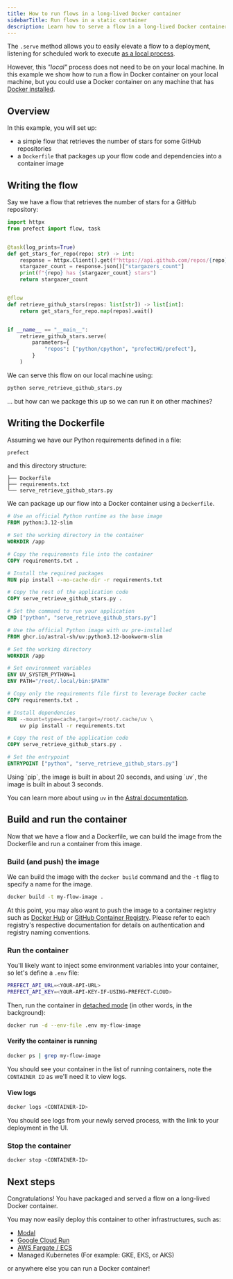 ```yaml
---
title: How to run flows in a long-lived Docker container
sidebarTitle: Run flows in a static container
description: Learn how to serve a flow in a long-lived Docker container
---
```


The `.serve` method allows you to easily elevate a flow to a deployment, listening for scheduled work to execute [as a local process](/v3/how-to-guides/deployment_infra/run-flows-in-local-processes).

However, this _"local"_ process does not need to be on your local machine. In this example we show how to run a flow in Docker container on your local machine, but you could use a Docker container on any machine that has [Docker installed](https://docs.docker.com/engine/install/).

## Overview
In this example, you will set up:

- a simple flow that retrieves the number of stars for some GitHub repositories
- a `Dockerfile` that packages up your flow code and dependencies into a container image

## Writing the flow

Say we have a flow that retrieves the number of stars for a GitHub repository:

```python serve_retrieve_github_stars.py {19-23}
import httpx
from prefect import flow, task


@task(log_prints=True)
def get_stars_for_repo(repo: str) -> int:
    response = httpx.Client().get(f"https://api.github.com/repos/{repo}")
    stargazer_count = response.json()["stargazers_count"]
    print(f"{repo} has {stargazer_count} stars")
    return stargazer_count


@flow
def retrieve_github_stars(repos: list[str]) -> list[int]:
    return get_stars_for_repo.map(repos).wait()


if __name__ == "__main__":
    retrieve_github_stars.serve(
        parameters={
            "repos": ["python/cpython", "prefectHQ/prefect"],
        }
    )
```

We can serve this flow on our local machine using:

```bash
python serve_retrieve_github_stars.py
```

... but how can we package this up so we can run it on other machines?

## Writing the Dockerfile

Assuming we have our Python requirements defined in a file:

```txt requirements.txt
prefect
```

and this directory structure:

```
├── Dockerfile
├── requirements.txt
└── serve_retrieve_github_stars.py
```

We can package up our flow into a Docker container using a `Dockerfile`.

<CodeGroup>

```dockerfile Using pip
# Use an official Python runtime as the base image
FROM python:3.12-slim

# Set the working directory in the container
WORKDIR /app

# Copy the requirements file into the container
COPY requirements.txt .

# Install the required packages
RUN pip install --no-cache-dir -r requirements.txt

# Copy the rest of the application code
COPY serve_retrieve_github_stars.py .

# Set the command to run your application
CMD ["python", "serve_retrieve_github_stars.py"]
```

```dockerfile Using uv
# Use the official Python image with uv pre-installed
FROM ghcr.io/astral-sh/uv:python3.12-bookworm-slim

# Set the working directory
WORKDIR /app

# Set environment variables
ENV UV_SYSTEM_PYTHON=1
ENV PATH="/root/.local/bin:$PATH"

# Copy only the requirements file first to leverage Docker cache
COPY requirements.txt .

# Install dependencies
RUN --mount=type=cache,target=/root/.cache/uv \
    uv pip install -r requirements.txt

# Copy the rest of the application code
COPY serve_retrieve_github_stars.py .

# Set the entrypoint
ENTRYPOINT ["python", "serve_retrieve_github_stars.py"]
```

</CodeGroup>

<Note>
Using `pip`, the image is built in about 20 seconds, and using `uv`, the image is built in about 3 seconds.

You can learn more about using `uv` in the [Astral documentation](https://docs.astral.sh/uv/guides/integration/docker/).
</Note>

## Build and run the container

Now that we have a flow and a Dockerfile, we can build the image from the Dockerfile and run a container from this image.

### Build (and push) the image

We can build the image with the `docker build` command and the `-t` flag to specify a name for the image.

```bash
docker build -t my-flow-image .
```

At this point, you may also want to push the image to a container registry such as [Docker Hub](https://hub.docker.com/) or [GitHub Container Registry](https://docs.github.com/en/packages/working-with-a-github-packages-registry/working-with-the-container-registry). Please refer to each registry's respective documentation for details on authentication and registry naming conventions.

### Run the container

You'll likely want to inject some environment variables into your container, so let's define a `.env` file:

```bash .env
PREFECT_API_URL=<YOUR-API-URL>
PREFECT_API_KEY=<YOUR-API-KEY-IF-USING-PREFECT-CLOUD>
```

Then, run the container in [detached mode](https://docs.docker.com/engine/reference/commandline/run/#detached-d) (in other words, in the background):

```bash
docker run -d --env-file .env my-flow-image
```

#### Verify the container is running

```bash
docker ps | grep my-flow-image
```

You should see your container in the list of running containers, note the `CONTAINER ID` as we'll need it to view logs.

#### View logs
```bash
docker logs <CONTAINER-ID>
```

You should see logs from your newly served process, with the link to your deployment in the UI.

### Stop the container

```bash
docker stop <CONTAINER-ID>
```

## Next steps

Congratulations! You have packaged and served a flow on a long-lived Docker container.

You may now easily deploy this container to other infrastructures, such as:
- [Modal](https://modal.com/)
- [Google Cloud Run](https://cloud.google.com/run)
- [AWS Fargate / ECS](https://aws.amazon.com/fargate/)
- Managed Kubernetes (For example: GKE, EKS, or AKS)

or anywhere else you can run a Docker container!